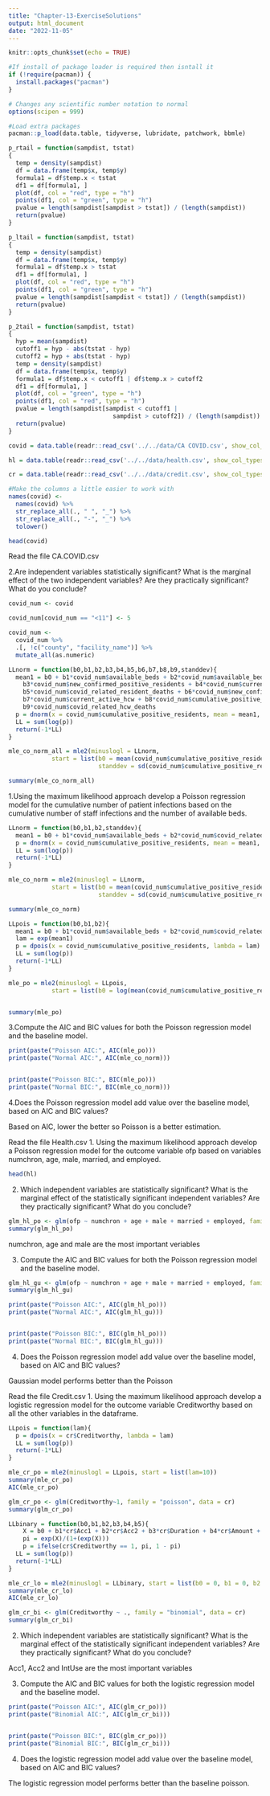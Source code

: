 ```yaml
---
title: "Chapter-13-ExerciseSolutions"
output: html_document
date: "2022-11-05"
---
```


```r
knitr::opts_chunk$set(echo = TRUE)

#If install of package loader is required then isntall it
if (!require(pacman)) {
  install.packages("pacman")
}

# Changes any scientific number notation to normal
options(scipen = 999) 

#Load extra packages
pacman::p_load(data.table, tidyverse, lubridate, patchwork, bbmle)

p_rtail = function(sampdist, tstat)
{
  temp = density(sampdist)
  df = data.frame(temp$x, temp$y)
  formula1 = df$temp.x < tstat
  df1 = df[formula1, ]
  plot(df, col = "red", type = "h")
  points(df1, col = "green", type = "h")
  pvalue = length(sampdist[sampdist > tstat]) / (length(sampdist))
  return(pvalue)
}

p_ltail = function(sampdist, tstat)
{
  temp = density(sampdist)
  df = data.frame(temp$x, temp$y)
  formula1 = df$temp.x > tstat
  df1 = df[formula1, ]
  plot(df, col = "red", type = "h")
  points(df1, col = "green", type = "h")
  pvalue = length(sampdist[sampdist < tstat]) / (length(sampdist))
  return(pvalue)
}

p_2tail = function(sampdist, tstat)
{
  hyp = mean(sampdist)
  cutoff1 = hyp - abs(tstat - hyp)
  cutoff2 = hyp + abs(tstat - hyp)
  temp = density(sampdist)
  df = data.frame(temp$x, temp$y)
  formula1 = df$temp.x < cutoff1 | df$temp.x > cutoff2
  df1 = df[formula1, ]
  plot(df, col = "green", type = "h")
  points(df1, col = "red", type = "h")
  pvalue = length(sampdist[sampdist < cutoff1 |
                             sampdist > cutoff2]) / (length(sampdist))
  return(pvalue)
}

covid = data.table(readr::read_csv('../../data/CA COVID.csv', show_col_types = FALSE))

hl = data.table(readr::read_csv('../../data/health.csv', show_col_types = FALSE))

cr = data.table(readr::read_csv('../../data/credit.csv', show_col_types = FALSE))

#Make the columns a little easier to work with
names(covid) <- 
  names(covid) %>%
  str_replace_all(., " ", "_") %>%
  str_replace_all(., "-", "_") %>%
  tolower()

```

```r

head(covid)

```

Read the file CA.COVID.csv

2.Are independent variables statistically significant? What is the marginal effect of the two independent variables? Are they practically significant? What do you conclude?

```r

covid_num <- covid

covid_num[covid_num == "<11"] <- 5

covid_num <- 
  covid_num %>% 
  .[, !c("county", "facility_name")] %>%
  mutate_all(as.numeric)

```

```r

LLnorm = function(b0,b1,b2,b3,b4,b5,b6,b7,b8,b9,standdev){
  mean1 = b0 + b1*covid_num$available_beds + b2*covid_num$available_beds_capable_of_isolation + 
    b3*covid_num$new_confirmed_positive_residents + b4*covid_num$current_active_cases_residents + 
    b5*covid_num$covid_related_resident_deaths + b6*covid_num$new_confirmed_positive_hcw +
    b7*covid_num$current_active_hcw + b8*covid_num$cumulative_positive_hcw +
    b9*covid_num$covid_related_hcw_deaths
  p = dnorm(x = covid_num$cumulative_positive_residents, mean = mean1, sd = standdev)
  LL = sum(log(p))
  return(-1*LL)
}

mle_co_norm_all = mle2(minuslogl = LLnorm, 
            start = list(b0 = mean(covid_num$cumulative_positive_residents), b1=0,b2=0,b3=0,b4=0,b5=0,b6=0,b7=0,b8=0,b9=0,
                         standdev = sd(covid_num$cumulative_positive_residents)))

summary(mle_co_norm_all)

```

1.Using the maximum likelihood approach develop a Poisson regression model for the cumulative number of patient infections based on the cumulative number of staff infections and the number of available beds. 

```r

LLnorm = function(b0,b1,b2,standdev){
  mean1 = b0 + b1*covid_num$available_beds + b2*covid_num$covid_related_hcw_deaths
  p = dnorm(x = covid_num$cumulative_positive_residents, mean = mean1, sd = standdev)
  LL = sum(log(p))
  return(-1*LL)
}

mle_co_norm = mle2(minuslogl = LLnorm, 
            start = list(b0 = mean(covid_num$cumulative_positive_residents), b1=0,b2=0,
                         standdev = sd(covid_num$cumulative_positive_residents)))

summary(mle_co_norm)

```

```r

LLpois = function(b0,b1,b2){
  mean1 = b0 + b1*covid_num$available_beds + b2*covid_num$covid_related_hcw_deaths
  lam = exp(mean1)
  p = dpois(x = covid_num$cumulative_positive_residents, lambda = lam)
  LL = sum(log(p))
  return(-1*LL)
}

mle_po = mle2(minuslogl = LLpois, 
            start = list(b0 = log(mean(covid_num$cumulative_positive_residents)), b1=0, b2=0))


summary(mle_po)

```

3.Compute the AIC and BIC values for both the Poisson regression model and the baseline model.

```r

print(paste("Poisson AIC:", AIC(mle_po)))
print(paste("Normal AIC:", AIC(mle_co_norm)))


print(paste("Poisson BIC:", BIC(mle_po)))
print(paste("Normal BIC:", BIC(mle_co_norm)))

```


4.Does the Poisson regression model add value over the baseline model, based on AIC and BIC values?

Based on AIC, lower the better so Poisson is a better estimation. 


Read the file Health.csv
1.	Using the maximum likelihood approach develop a Poisson regression model for the outcome variable ofp based on variables numchron, age, male, married, and employed. 


```r

head(hl)

```

2.	Which independent variables are statistically significant? What is the marginal effect of the statistically significant independent variables? Are they practically significant? What do you conclude?

```r

glm_hl_po <- glm(ofp ~ numchron + age + male + married + employed, family = "poisson", data = hl)
summary(glm_hl_po)

```

numchron, age and male are the most important veriables

3.	Compute the AIC and BIC values for both the Poisson regression model and the baseline model.

```r

glm_hl_gu <- glm(ofp ~ numchron + age + male + married + employed, family = "gaussian", data = hl)
summary(glm_hl_gu)

```

```r

print(paste("Poisson AIC:", AIC(glm_hl_po)))
print(paste("Normal AIC:", AIC(glm_hl_gu)))


print(paste("Poisson BIC:", BIC(glm_hl_po)))
print(paste("Normal BIC:", BIC(glm_hl_gu)))


```


4.	Does the Poisson regression model add value over the baseline model, based on AIC and BIC values?

Gaussian model performs better than the Poisson

Read the file Credit.csv
1.	Using the maximum likelihood approach develop a logistic regression model for the outcome variable Creditworthy based on all the other variables in the dataframe.


```r

LLpois = function(lam){
  p = dpois(x = cr$Creditworthy, lambda = lam)
  LL = sum(log(p))
  return(-1*LL)
}

mle_cr_po = mle2(minuslogl = LLpois, start = list(lam=10))
summary(mle_cr_po)
AIC(mle_cr_po)

```


```r

glm_cr_po <- glm(Creditworthy~1, family = "poisson", data = cr)
summary(glm_cr_po)

```


```r

LLbinary = function(b0,b1,b2,b3,b4,b5){
    X = b0 + b1*cr$Acc1 + b2*cr$Acc2 + b3*cr$Duration + b4*cr$Amount + b5*cr$IntUse
    pi = exp(X)/(1+(exp(X)))
    p = ifelse(cr$Creditworthy == 1, pi, 1 - pi)
  LL = sum(log(p))
  return(-1*LL)
}

mle_cr_lo = mle2(minuslogl = LLbinary, start = list(b0 = 0, b1 = 0, b2 = 0, b3 = 0, b4 = 0, b5 = 0))
summary(mle_cr_lo)
AIC(mle_cr_lo)


```


```r

glm_cr_bi <- glm(Creditworthy ~ ., family = "binomial", data = cr)
summary(glm_cr_bi)

```



2.	Which independent variables are statistically significant? What is the marginal effect of the statistically significant independent variables? Are they practically significant? What do you conclude?

Acc1, Acc2 and IntUse are the most important variables

3.	Compute the AIC and BIC values for both the logistic regression model and the baseline model.

```r

print(paste("Poisson AIC:", AIC(glm_cr_po)))
print(paste("Binomial AIC:", AIC(glm_cr_bi)))


print(paste("Poisson BIC:", BIC(glm_cr_po)))
print(paste("Binomial BIC:", BIC(glm_cr_bi)))


```

4.	Does the logistic regression model add value over the baseline model, based on AIC and BIC values?

The logistic regression model performs better than the baseline poisson.
